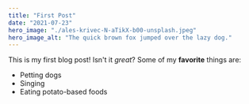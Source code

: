 ```yaml
---
title: "First Post"
date: "2021-07-23"
hero_image: "./ales-krivec-N-aTikX-b00-unsplash.jpeg"
hero_image_alt: "The quick brown fox jumped over the lazy dog."
---
```


This is my first blog post! Isn't it *great*?
Some of my **favorite** things are:
* Petting dogs
* Singing
* Eating potato-based foods